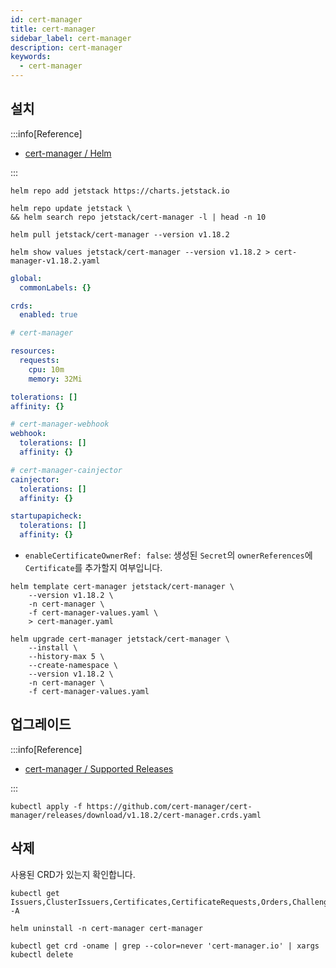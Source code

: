 ```yaml
---
id: cert-manager
title: cert-manager
sidebar_label: cert-manager
description: cert-manager
keywords:
  - cert-manager
---
```


## 설치

:::info[Reference]

- [cert-manager / Helm](https://cert-manager.io/docs/installation/helm/)

:::

```shell
helm repo add jetstack https://charts.jetstack.io
```

```shell
helm repo update jetstack \
&& helm search repo jetstack/cert-manager -l | head -n 10
```

```shell
helm pull jetstack/cert-manager --version v1.18.2
```

```shell
helm show values jetstack/cert-manager --version v1.18.2 > cert-manager-v1.18.2.yaml
```

```yaml title="cert-manager-values.yaml"
global:
  commonLabels: {}

crds:
  enabled: true

# cert-manager

resources:
  requests:
    cpu: 10m
    memory: 32Mi

tolerations: []
affinity: {}

# cert-manager-webhook
webhook:
  tolerations: []
  affinity: {}

# cert-manager-cainjector
cainjector:
  tolerations: []
  affinity: {}

startupapicheck:
  tolerations: []
  affinity: {}
```

- `enableCertificateOwnerRef: false`: 생성된 `Secret`의 `ownerReferences`에 `Certificate`를 추가할지 여부입니다.

```shell
helm template cert-manager jetstack/cert-manager \
    --version v1.18.2 \
    -n cert-manager \
    -f cert-manager-values.yaml \
    > cert-manager.yaml
```

```shell
helm upgrade cert-manager jetstack/cert-manager \
    --install \
    --history-max 5 \
    --create-namespace \
    --version v1.18.2 \
    -n cert-manager \
    -f cert-manager-values.yaml
```

## 업그레이드

:::info[Reference]

- [cert-manager / Supported Releases](https://cert-manager.io/docs/releases/)

:::

```shell
kubectl apply -f https://github.com/cert-manager/cert-manager/releases/download/v1.18.2/cert-manager.crds.yaml
```

## 삭제

사용된 CRD가 있는지 확인합니다.

```shell
kubectl get Issuers,ClusterIssuers,Certificates,CertificateRequests,Orders,Challenges -A
```

```shell
helm uninstall -n cert-manager cert-manager
```

```shell
kubectl get crd -oname | grep --color=never 'cert-manager.io' | xargs kubectl delete
```
